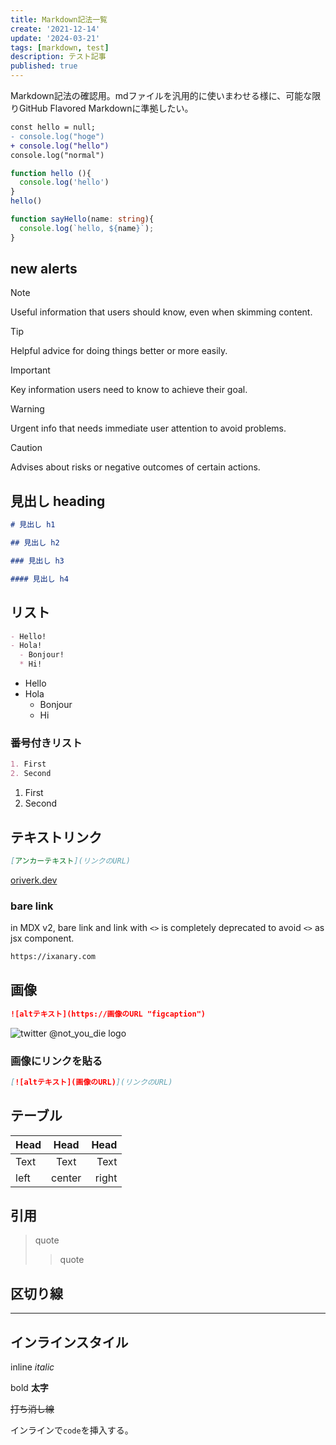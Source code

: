 ```yaml
---
title: Markdown記法一覧
create: '2021-12-14'
update: '2024-03-21'
tags: [markdown, test]
description: テスト記事
published: true
---
```


Markdown記法の確認用。mdファイルを汎用的に使いまわせる様に、可能な限りGitHub Flavored Markdownに準拠したい。

```diff javascript
const hello = null;
- console.log("hoge")
+ console.log("hello")
console.log("normal")
```

```js:index.js
function hello (){
  console.log('hello')
}
hello()
```

```ts:index.ts
function sayHello(name: string){
  console.log(`hello, ${name}`);
}
```

## new alerts

> [!NOTE]
> Useful information that users should know, even when skimming content.

> [!TIP]
> Helpful advice for doing things better or more easily.

> [!IMPORTANT]
> Key information users need to know to achieve their goal.

> [!WARNING]
> Urgent info that needs immediate user attention to avoid problems.

> [!CAUTION]
> Advises about risks or negative outcomes of certain actions.

## 見出し heading

```md
# 見出し h1

## 見出し h2

### 見出し h3

#### 見出し h4
```

## リスト

```md
- Hello!
- Hola!
  - Bonjour!
  * Hi!
```

- Hello
- Hola
  - Bonjour
  - Hi

### 番号付きリスト

```md
1. First
2. Second
```

1. First
2. Second

## テキストリンク

```md
[アンカーテキスト](リンクのURL)
```

[oriverk.dev](https://oriverk.dev)

### bare link

in MDX v2, bare link and link with `<>` is completely deprecated to avoid `<>` as jsx component.

```txt
https://ixanary.com
```

## 画像

```md
![altテキスト](https://画像のURL "figcaption")
```

![twitter @not_you_die logo](https://i.imgur.com/i2pY2j6.png "twitter @not_you_die")

### 画像にリンクを貼る

```md
[![altテキスト](画像のURL)](リンクのURL)
```

## テーブル

| Head | Head | Head |
| :--- | :--: | ---: |
| Text | Text | Text |
| left | center | right |

## 引用

> quote
> > quote

## 区切り線

---

## インラインスタイル

inline _italic_

bold **太字**

~~打ち消し線~~

インラインで`code`を挿入する。
